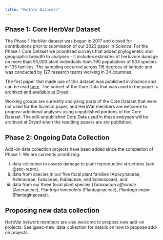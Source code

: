 ```yaml
---
title: "HerbVar Datasets"
---
```



## Phase 1: Core HerbVar Dataset {#sec-datasets}

The Phase 1 HerbVar dataset was begun in 2017 and closed for contributions prior to submission of our 2023 paper in _Science_. For the Phase 1 Core Dataset we prioritized surveys that added phylogenetic and geographic breadth to analyses - it includes estimates of herbivore damage on more than 50,000 plant individuals from 790 populations of 503 species in 135 families. The sampling occurred across 116 degrees of latitude and was conducted by 127 research teams working in 34 countries. 

The first paper that made use of this dataset was published in _Science_ and can be read [here](https://www.science.org/doi/10.1126/science.adh8830). The subset of the Core Data that was used in the paper is [archived and available at Dryad](https://datadryad.org/stash/dataset/doi:10.5061/dryad.44j0zpckm).

Working groups are currently analyzing parts of the Core Dataset that were not used for the _Science_ paper, and HerbVar members are welcome to propose additional analyses using unpublished portions of the Core Dataset. The still-unpublished Core Data used in these analyses will be archived at Dryad when the resulting papers are are published. 

## Phase 2: Ongoing Data Collection

Add-on data collection projects have been added since the completion of Phase 1. We are currently prioritizing:

(i) data collection to assess damage to plant reproductive structures (see @sec-repro),
(ii) data from species in our five focal plant families (Apocynaceae, Asteraceae, Fabaceae, Rubiaceae, and Solanaceae), and  
(iii) data from our three focal plant species (_Taraxacum officinale_ (Asteraceae), _Plantago lanceolata_ (Plantaginaceae), _Plantago major_ (Plantaginaceae)).  


## Proposing new data collection

HerbVar network members are also welcome to propose new add-on projects. See @sec-new_data_collection for details on how to propose add-on projects.



<!-- detail the datasets in more detail....links to protocols and workflow... -->